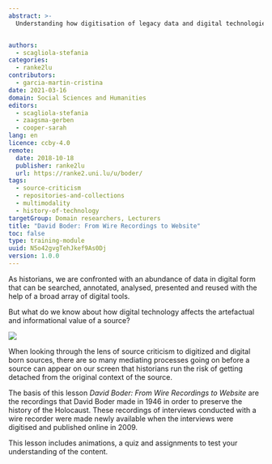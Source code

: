 ```yaml
---
abstract: >-
  Understanding how digitisation of legacy data and digital technologies involved in those processes is key for a critical appraisal of digital history.  This lesson examines the transformation of information from analogue to digital, using a collection of wire-recorded interviews conducted by psychologist David Boder in 1946 as a basis.


authors:
  - scagliola-stefania
categories:
  - ranke2lu
contributors:
  - garcia-martin-cristina
date: 2021-03-16
domain: Social Sciences and Humanities
editors:
  - scagliola-stefania
  - zaagsma-gerben
  - cooper-sarah
lang: en
licence: ccby-4.0
remote:
  date: 2018-10-18
  publisher: ranke2lu
  url: https://ranke2.uni.lu/u/boder/
tags:
  - source-criticism
  - repositories-and-collections
  - multimodality
  - history-of-technology
targetGroup: Domain researchers, Lecturers
title: "David Boder: From Wire Recordings to Website"
toc: false
type: training-module
uuid: N5o42gvgTehJkef9As0Dj
version: 1.0.0
---
```


As historians, we are confronted with an abundance of data in digital form that can be searched, annotated, analysed, presented and reused with the help of a broad array of digital tools.

But what do we know about how digital technology affects the artefactual and informational value of a source?

![](./images/history-of-technology-from-wire-recording.png)

When looking through the lens of source criticism to digitized and digital born sources, there are so many mediating processes going on before a source can appear on our screen that historians run the risk of getting detached from the original context of the source.

The basis of this lesson _David Boder: From Wire Recordings to Website_ are the recordings that David Boder made in 1946 in order to preserve the history of the Holocaust. These recordings of interviews conducted with a wire recorder were made newly available when the interviews were digitised and published online in 2009.

This lesson includes animations, a quiz and assignments to test your understanding of the content.

<ExternalResource
  title="Interested in learning more?"
  subtitle="Check out &#x22;David Boder: From Wire Recordings to Website&#x22;"
  url="https://ranke2.uni.lu/u/boder/"
/>
